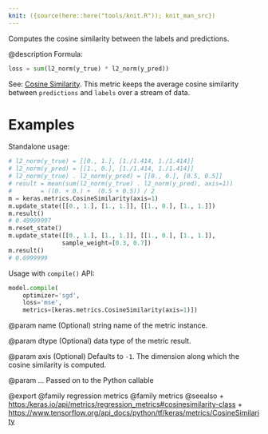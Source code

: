 ```yaml
---
knit: ({source(here::here("tools/knit.R")); knit_man_src})
---
```

Computes the cosine similarity between the labels and predictions.

@description
Formula:

```python
loss = sum(l2_norm(y_true) * l2_norm(y_pred))
```
See: [Cosine Similarity](https://en.wikipedia.org/wiki/Cosine_similarity).
This metric keeps the average cosine similarity between `predictions` and
`labels` over a stream of data.

# Examples
Standalone usage:

```python
# l2_norm(y_true) = [[0., 1.], [1./1.414, 1./1.414]]
# l2_norm(y_pred) = [[1., 0.], [1./1.414, 1./1.414]]
# l2_norm(y_true) . l2_norm(y_pred) = [[0., 0.], [0.5, 0.5]]
# result = mean(sum(l2_norm(y_true) . l2_norm(y_pred), axis=1))
#        = ((0. + 0.) +  (0.5 + 0.5)) / 2
m = keras.metrics.CosineSimilarity(axis=1)
m.update_state([[0., 1.], [1., 1.]], [[1., 0.], [1., 1.]])
m.result()
# 0.49999997
m.reset_state()
m.update_state([[0., 1.], [1., 1.]], [[1., 0.], [1., 1.]],
               sample_weight=[0.3, 0.7])
m.result()
# 0.6999999
```

Usage with `compile()` API:

```python
model.compile(
    optimizer='sgd',
    loss='mse',
    metrics=[keras.metrics.CosineSimilarity(axis=1)])
```

@param name
(Optional) string name of the metric instance.

@param dtype
(Optional) data type of the metric result.

@param axis
(Optional) Defaults to `-1`. The dimension along which the cosine
similarity is computed.

@param ...
Passed on to the Python callable

@export
@family regression metrics
@family metrics
@seealso
+ <https:/keras.io/api/metrics/regression_metrics#cosinesimilarity-class>
+ <https://www.tensorflow.org/api_docs/python/tf/keras/metrics/CosineSimilarity>
